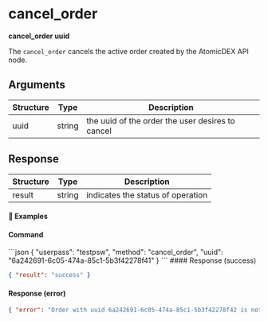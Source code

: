 
# cancel\_order

**cancel\_order uuid**

The `cancel_order` cancels the active order created by the AtomicDEX API node.

## Arguments

| Structure | Type   | Description                                      |
| --------- | ------ | ------------------------------------------------ |
| uuid      | string | the uuid of the order the user desires to cancel |

## Response

| Structure | Type   | Description                       |
| --------- | ------ | --------------------------------- |
| result    | string | indicates the status of operation |

#### 📌 Examples

#### Command

<CodeGroup title="" tag="POST" label="cancel_order" mm2MethodDecorate="true">
  ```json
  {
    "userpass": "testpsw",
    "method": "cancel_order",
    "uuid": "6a242691-6c05-474a-85c1-5b3f42278f41"
  }
  ```
</CodeGroup>

<CollapsibleSection expandedText="Hide Response" collapsedText="Show Response">
  #### Response (success)

  ```json
  { "result": "success" }
  ```

  #### Response (error)

  ```json
  { "error": "Order with uuid 6a242691-6c05-474a-85c1-5b3f42278f42 is not found" }
  ```
</CollapsibleSection>
